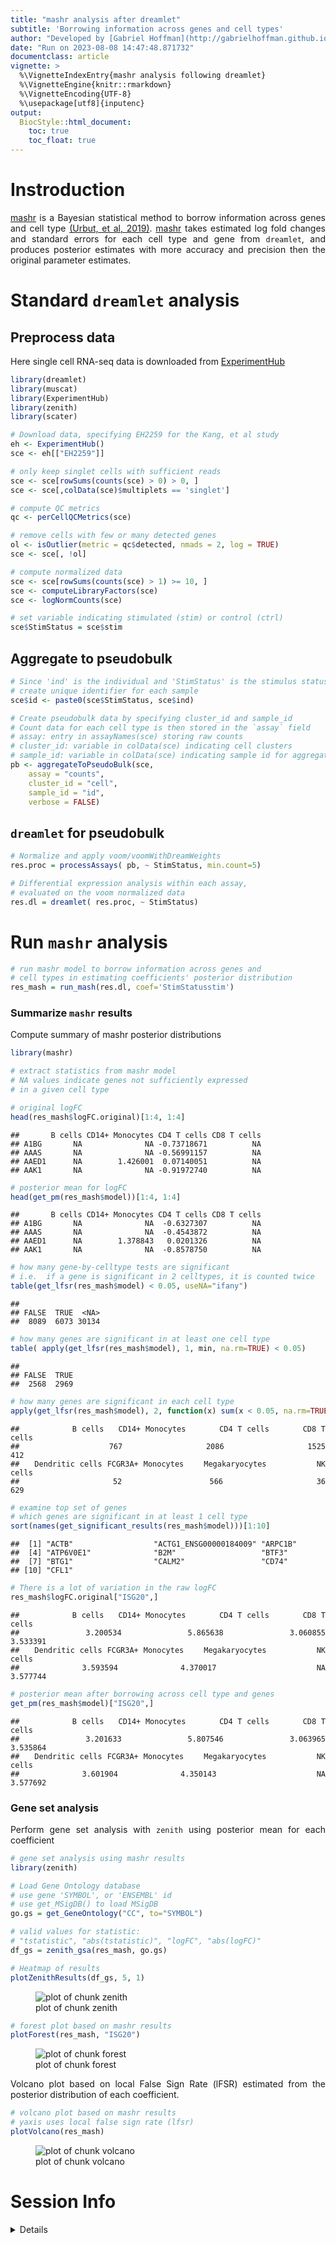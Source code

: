 ```yaml
---
title: "mashr analysis after dreamlet"
subtitle: 'Borrowing information across genes and cell types'
author: "Developed by [Gabriel Hoffman](http://gabrielhoffman.github.io/)"
date: "Run on 2023-08-08 14:47:48.871732"
documentclass: article
vignette: >
  %\VignetteIndexEntry{mashr analysis following dreamlet}
  %\VignetteEngine{knitr::rmarkdown}
  %\VignetteEncoding{UTF-8}
  %\usepackage[utf8]{inputenc}
output:
  BiocStyle::html_document:
    toc: true
    toc_float: true
---
```


<!---

cd /Users/gabrielhoffman/workspace/repos/variancePartition/vignettes

# rm -rf dreamlet_cache/

rmarkdown::render("mashr.Rmd")


 devtools::reload("/Users/gabrielhoffman/workspace/repos/dreamlet")

devtools::reload("/Users/gabrielhoffman/workspace/repos/zenith")


--->



<style>
body {
text-align: justify}
</style>



# Instroduction
[mashr](https://cran.r-project.org/web/packages/mashr/index.html) is a Bayesian statistical method to borrow information across genes and cell type [(Urbut, et al, 2019)](https://doi.org/10.1038%2Fs41588-018-0268-8).  [mashr](https://cran.r-project.org/web/packages/mashr/index.html) takes estimated log fold changes and standard errors for each cell type and gene from `dreamlet`, and produces posterior estimates with more accuracy and precision then the original parameter estimates.



# Standard `dreamlet` analysis
## Preprocess data
Here single cell RNA-seq data is downloaded from [ExperimentHub](https://bioconductor.org/packages/ExperimentHub/)


```r
library(dreamlet)
library(muscat)
library(ExperimentHub)
library(zenith)
library(scater)

# Download data, specifying EH2259 for the Kang, et al study
eh <- ExperimentHub()
sce <- eh[["EH2259"]]

# only keep singlet cells with sufficient reads
sce <- sce[rowSums(counts(sce) > 0) > 0, ]
sce <- sce[,colData(sce)$multiplets == 'singlet']

# compute QC metrics
qc <- perCellQCMetrics(sce)

# remove cells with few or many detected genes
ol <- isOutlier(metric = qc$detected, nmads = 2, log = TRUE)
sce <- sce[, !ol]

# compute normalized data
sce <- sce[rowSums(counts(sce) > 1) >= 10, ]
sce <- computeLibraryFactors(sce)
sce <- logNormCounts(sce)

# set variable indicating stimulated (stim) or control (ctrl)
sce$StimStatus = sce$stim
```


## Aggregate to pseudobulk


```r
# Since 'ind' is the individual and 'StimStatus' is the stimulus status,
# create unique identifier for each sample
sce$id <- paste0(sce$StimStatus, sce$ind)

# Create pseudobulk data by specifying cluster_id and sample_id
# Count data for each cell type is then stored in the `assay` field
# assay: entry in assayNames(sce) storing raw counts
# cluster_id: variable in colData(sce) indicating cell clusters
# sample_id: variable in colData(sce) indicating sample id for aggregating cells
pb <- aggregateToPseudoBulk(sce,
    assay = "counts",     
    cluster_id = "cell",  
    sample_id = "id",
    verbose = FALSE)
```

## `dreamlet` for pseudobulk     

```r
# Normalize and apply voom/voomWithDreamWeights
res.proc = processAssays( pb, ~ StimStatus, min.count=5)

# Differential expression analysis within each assay,
# evaluated on the voom normalized data 
res.dl = dreamlet( res.proc, ~ StimStatus)
```

# Run `mashr` analysis

```r
# run mashr model to borrow information across genes and
# cell types in estimating coefficients' posterior distribution
res_mash = run_mash(res.dl, coef='StimStatusstim')
```

### Summarize `mashr` results
Compute summary of mashr posterior distributions

```r
library(mashr)

# extract statistics from mashr model
# NA values indicate genes not sufficiently expressed
# in a given cell type

# original logFC
head(res_mash$logFC.original)[1:4, 1:4]
```

```
##       B cells CD14+ Monocytes CD4 T cells CD8 T cells
## A1BG       NA              NA -0.73718671          NA
## AAAS       NA              NA -0.56991157          NA
## AAED1      NA        1.426001  0.07140051          NA
## AAK1       NA              NA -0.91972740          NA
```

```r
# posterior mean for logFC
head(get_pm(res_mash$model))[1:4, 1:4]
```

```
##       B cells CD14+ Monocytes CD4 T cells CD8 T cells
## A1BG       NA              NA  -0.6327307          NA
## AAAS       NA              NA  -0.4543872          NA
## AAED1      NA        1.378843   0.0201326          NA
## AAK1       NA              NA  -0.8578750          NA
```

```r
# how many gene-by-celltype tests are significant
# i.e.  if a gene is significant in 2 celltypes, it is counted twice
table(get_lfsr(res_mash$model) < 0.05, useNA="ifany")
```

```
## 
## FALSE  TRUE  <NA> 
##  8089  6073 30134
```

```r
# how many genes are significant in at least one cell type
table( apply(get_lfsr(res_mash$model), 1, min, na.rm=TRUE) < 0.05)
```

```
## 
## FALSE  TRUE 
##  2568  2969
```

```r
# how many genes are significant in each cell type
apply(get_lfsr(res_mash$model), 2, function(x) sum(x < 0.05, na.rm=TRUE))
```

```
##           B cells   CD14+ Monocytes       CD4 T cells       CD8 T cells 
##               767              2086              1525               412 
##   Dendritic cells FCGR3A+ Monocytes    Megakaryocytes          NK cells 
##                52               566                36               629
```

```r
# examine top set of genes
# which genes are significant in at least 1 cell type
sort(names(get_significant_results(res_mash$model)))[1:10]
```

```
##  [1] "ACTB"                  "ACTG1_ENSG00000184009" "ARPC1B"               
##  [4] "ATP6V0E1"              "B2M"                   "BTF3"                 
##  [7] "BTG1"                  "CALM2"                 "CD74"                 
## [10] "CFL1"
```

```r
# There is a lot of variation in the raw logFC
res_mash$logFC.original["ISG20",]
```

```
##           B cells   CD14+ Monocytes       CD4 T cells       CD8 T cells 
##          3.200534          5.865638          3.060855          3.533391 
##   Dendritic cells FCGR3A+ Monocytes    Megakaryocytes          NK cells 
##          3.593594          4.370017                NA          3.577744
```

```r
# posterior mean after borrowing across cell type and genes
get_pm(res_mash$model)["ISG20",]
```

```
##           B cells   CD14+ Monocytes       CD4 T cells       CD8 T cells 
##          3.201633          5.807546          3.063965          3.535864 
##   Dendritic cells FCGR3A+ Monocytes    Megakaryocytes          NK cells 
##          3.601904          4.350143                NA          3.577692
```

### Gene set analysis 
Perform gene set analysis with `zenith` using posterior mean for each coefficient

```r
# gene set analysis using mashr results
library(zenith)

# Load Gene Ontology database 
# use gene 'SYMBOL', or 'ENSEMBL' id
# use get_MSigDB() to load MSigDB 
go.gs = get_GeneOntology("CC", to="SYMBOL")

# valid values for statistic: 
# "tstatistic", "abs(tstatistic)", "logFC", "abs(logFC)"
df_gs = zenith_gsa(res_mash, go.gs)

# Heatmap of results
plotZenithResults(df_gs, 5, 1)
```

![plot of chunk zenith](figure/zenith-1.png)


```r
# forest plot based on mashr results
plotForest(res_mash, "ISG20") 
```

![plot of chunk forest](figure/forest-1.png)

Volcano plot based on local False Sign Rate (lFSR) estimated from the posterior distribution of each coefficient.


```r
# volcano plot based on mashr results
# yaxis uses local false sign rate (lfsr)
plotVolcano(res_mash)
```

![plot of chunk volcano](figure/volcano-1.png)





# Session Info
<details>

```
## R version 4.3.0 (2023-04-21)
## Platform: x86_64-apple-darwin22.4.0 (64-bit)
## Running under: macOS Ventura 13.4
## 
## Matrix products: default
## BLAS:   /Users/gabrielhoffman/prog/R-4.3.0/lib/libRblas.dylib 
## LAPACK: /usr/local/Cellar/r/4.3.0_1/lib/R/lib/libRlapack.dylib;  LAPACK version 3.11.0
## 
## locale:
## [1] en_US.UTF-8/en_US.UTF-8/en_US.UTF-8/C/en_US.UTF-8/en_US.UTF-8
## 
## time zone: America/New_York
## tzcode source: internal
## 
## attached base packages:
## [1] stats4    stats     graphics  grDevices datasets  utils     methods  
## [8] base     
## 
## other attached packages:
##  [1] GO.db_3.17.0                org.Hs.eg.db_3.17.0        
##  [3] AnnotationDbi_1.62.1        mashr_0.2.69               
##  [5] ashr_2.2-54                 muscData_1.14.0            
##  [7] scater_1.28.0               scuttle_1.10.1             
##  [9] SingleCellExperiment_1.22.0 SummarizedExperiment_1.30.1
## [11] Biobase_2.60.0              GenomicRanges_1.52.0       
## [13] GenomeInfoDb_1.36.0         IRanges_2.34.0             
## [15] S4Vectors_0.38.1            MatrixGenerics_1.12.0      
## [17] matrixStats_1.0.0           zenith_1.2.0               
## [19] ExperimentHub_2.8.0         AnnotationHub_3.8.0        
## [21] BiocFileCache_2.8.0         dbplyr_2.3.2               
## [23] BiocGenerics_0.46.0         muscat_1.14.0              
## [25] dreamlet_0.99.20            variancePartition_1.31.11  
## [27] BiocParallel_1.34.2         limma_3.56.2               
## [29] ggplot2_3.4.2              
## 
## loaded via a namespace (and not attached):
##   [1] bitops_1.0-7                  httr_1.4.6                   
##   [3] RColorBrewer_1.1-3            doParallel_1.0.17            
##   [5] Rgraphviz_2.44.0              numDeriv_2016.8-1.1          
##   [7] tools_4.3.0                   sctransform_0.3.5            
##   [9] backports_1.4.1               utf8_1.2.3                   
##  [11] R6_2.5.1                      GetoptLong_1.0.5             
##  [13] withr_2.5.0                   prettyunits_1.1.1            
##  [15] gridExtra_2.3                 cli_3.6.1                    
##  [17] labeling_0.4.2                KEGGgraph_1.60.0             
##  [19] SQUAREM_2021.1                mvtnorm_1.2-2                
##  [21] blme_1.0-5                    mixsqp_0.3-48                
##  [23] parallelly_1.36.0             invgamma_1.1                 
##  [25] RSQLite_2.3.1                 generics_0.1.3               
##  [27] shape_1.4.6                   gtools_3.9.4                 
##  [29] dplyr_1.1.2                   Matrix_1.5-4.1               
##  [31] ggbeeswarm_0.7.2              fansi_1.0.4                  
##  [33] abind_1.4-5                   lifecycle_1.0.3              
##  [35] yaml_2.3.7                    edgeR_3.42.4                 
##  [37] gplots_3.1.3                  grid_4.3.0                   
##  [39] blob_1.2.4                    promises_1.2.0.1             
##  [41] crayon_1.5.2                  lattice_0.21-8               
##  [43] beachmat_2.16.0               msigdbr_7.5.1                
##  [45] annotate_1.78.0               KEGGREST_1.40.0              
##  [47] pillar_1.9.0                  knitr_1.43                   
##  [49] ComplexHeatmap_2.16.0         rjson_0.2.21                 
##  [51] boot_1.3-28.1                 corpcor_1.6.10               
##  [53] future.apply_1.11.0           codetools_0.2-19             
##  [55] glue_1.6.2                    data.table_1.14.8            
##  [57] vctrs_0.6.3                   png_0.1-8                    
##  [59] Rdpack_2.4                    gtable_0.3.3                 
##  [61] assertthat_0.2.1              cachem_1.0.8                 
##  [63] xfun_0.39                     rbibutils_2.2.13             
##  [65] S4Arrays_1.0.4                mime_0.12                    
##  [67] Rfast_2.0.7                   iterators_1.0.14             
##  [69] interactiveDisplayBase_1.38.0 ellipsis_0.3.2               
##  [71] nlme_3.1-162                  pbkrtest_0.5.2               
##  [73] bit64_4.0.5                   progress_1.2.2               
##  [75] EnvStats_2.7.0                filelock_1.0.2               
##  [77] TMB_1.9.4                     irlba_2.3.5.1                
##  [79] vipor_0.4.5                   KernSmooth_2.23-21           
##  [81] colorspace_2.1-0              rmeta_3.0                    
##  [83] DBI_1.1.3                     DESeq2_1.40.1                
##  [85] tidyselect_1.2.0              bit_4.0.5                    
##  [87] compiler_4.3.0                curl_5.0.0                   
##  [89] graph_1.78.0                  BiocNeighbors_1.18.0         
##  [91] DelayedArray_0.26.3           scales_1.2.1                 
##  [93] caTools_1.18.2                remaCor_0.0.17               
##  [95] rappdirs_0.3.3                stringr_1.5.0                
##  [97] digest_0.6.31                 minqa_1.2.5                  
##  [99] aod_1.3.2                     XVector_0.40.0               
## [101] RhpcBLASctl_0.23-42           htmltools_0.5.5              
## [103] pkgconfig_2.0.3               lme4_1.1-33                  
## [105] sparseMatrixStats_1.12.0      highr_0.10                   
## [107] fastmap_1.1.1                 rlang_1.1.1                  
## [109] GlobalOptions_0.1.2           shiny_1.7.4                  
## [111] DelayedMatrixStats_1.22.0     farver_2.1.1                 
## [113] BiocSingular_1.16.0           RCurl_1.98-1.12              
## [115] magrittr_2.0.3                GenomeInfoDbData_1.2.10      
## [117] munsell_0.5.0                 Rcpp_1.0.10                  
## [119] babelgene_22.9                viridis_0.6.3                
## [121] EnrichmentBrowser_2.30.1      RcppZiggurat_0.1.6           
## [123] stringi_1.7.12                zlibbioc_1.46.0              
## [125] MASS_7.3-60                   plyr_1.8.8                   
## [127] parallel_4.3.0                listenv_0.9.0                
## [129] ggrepel_0.9.3                 Biostrings_2.68.1            
## [131] splines_4.3.0                 hms_1.1.3                    
## [133] circlize_0.4.15               locfit_1.5-9.7               
## [135] reshape2_1.4.4                ScaledMatrix_1.8.1           
## [137] BiocVersion_3.17.1            XML_3.99-0.14                
## [139] evaluate_0.21                 BiocManager_1.30.20          
## [141] nloptr_2.0.3                  foreach_1.5.2                
## [143] httpuv_1.6.11                 tidyr_1.3.0                  
## [145] purrr_1.0.1                   future_1.32.0                
## [147] clue_0.3-64                   scattermore_1.1              
## [149] rsvd_1.0.5                    broom_1.0.5                  
## [151] xtable_1.8-4                  fANCOVA_0.6-1                
## [153] later_1.3.1                   viridisLite_0.4.2            
## [155] truncnorm_1.0-9               tibble_3.2.1                 
## [157] lmerTest_3.1-3                glmmTMB_1.1.7                
## [159] memoise_2.0.1                 beeswarm_0.4.0               
## [161] cluster_2.1.4                 globals_0.16.2               
## [163] GSEABase_1.62.0
```
</details>


